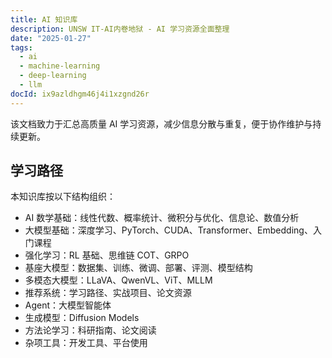 ```yaml
---
title: AI 知识库
description: UNSW IT-AI内卷地狱 - AI 学习资源全面整理
date: "2025-01-27"
tags:
  - ai
  - machine-learning
  - deep-learning
  - llm
docId: ix9azldhgm46j4i1xzgnd26r
---
```


该文档致力于汇总高质量 AI 学习资源，减少信息分散与重复，便于协作维护与持续更新。

## 学习路径

本知识库按以下结构组织：

- AI 数学基础：线性代数、概率统计、微积分与优化、信息论、数值分析
- 大模型基础：深度学习、PyTorch、CUDA、Transformer、Embedding、入门课程
- 强化学习：RL 基础、思维链 COT、GRPO
- 基座大模型：数据集、训练、微调、部署、评测、模型结构
- 多模态大模型：LLaVA、QwenVL、ViT、MLLM
- 推荐系统：学习路径、实战项目、论文资源
- Agent：大模型智能体
- 生成模型：Diffusion Models
- 方法论学习：科研指南、论文阅读
- 杂项工具：开发工具、平台使用
